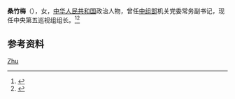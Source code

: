 '''桑竹梅'''（{{bd|？|}}），女，[[中华人民共和国|中华人民共和国]]政治人物，曾任[[中组部|中组部]]机关党委常务副书记，现任中央第五巡视组组长。<ref>{{Cite web|title=中央第五巡视组进驻国家核电 组长桑竹梅 副组长辛志光、王杰之|url=http://district.ce.cn/newarea/sddy/201503/02/t20150302_4702433.shtml|accessdate=2021-02-14|work=中国经济网|archive-date=2019-04-16|archive-url=https://web.archive.org/web/20190416232538/http://district.ce.cn/newarea/sddy/201503/02/t20150302_4702433.shtml|dead-url=no}}</ref><ref>{{Cite web|title=中纪委破格“点将” 13位新人当“钦差”|url=https://www.bjnews.com.cn/detail/155149337114168.html|accessdate=2021-02-14|work=新京报}}</ref>

== 参考资料 ==
{{reflist}}

{{Authority control}}
{{DEFAULTSORT:Sang桑}}
[[Category:桑姓|Zhu]]

{{中国人物小作品}}